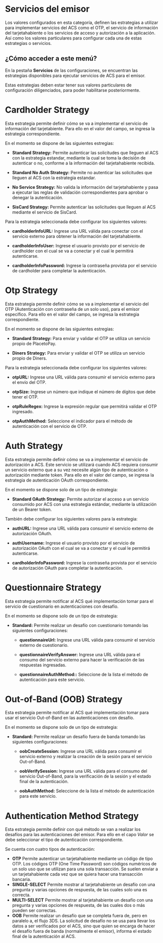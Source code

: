 
# Servicios del emisor

Los valores configurados en esta categoría, definen las estrategias a utilizar para implementar servicios del ACS como el OTP, el servicio de información del tarjetahabiente o los servicios de acceso y autorización a la aplicación. Así como los valores particulares para configurar cada una de estas estrategias o servicios.

## ¿Cómo acceder a este menú?

En la pestaña **Servicios** de las configuraciones, se encuentran las estrategias disponibles para ejecutar servicios de ACS para el emisor. 

Estas estrategias deben estar tener sus valores particulares de configuración diligenciados, para poder habilitarse posteriormente.

# Cardholder Strategy

Esta estrategia permite definir cómo se va a implementar el servicio de información del tarjetabiente. Para ello en el valor del campo, se ingresa la estrategia correspondiente. 

  En el momento se dispone de las siguientes estregias:

  - **Standard Strategy:** Permite autenticar las solicitudes que lleguen al ACS con la estrategia estandar, mediante la cual se toma la decisión de autenticar o no, conforme a la información del tarjetahabiente recibida.

  - **Standard No Auth Strategy:** Permite no autenticar las solicitudes que lleguen al ACS con la estrategia estandar.

  - **No Service Strategy:** No valida la información del tarjetahabiente y pasa a ejecutar las reglas de validación correspondientes para aprobar o denegar la autenticación.

  - **SisCard Strategy:** Permite autenticar las solicitudes que lleguen al ACS mediante el servicio de SisCard.

  Para la estrategia seleccionada debe configurar los siguientes valores:

  - **cardholderInfoURL:** Ingrese una URL válida para conectar con el servicio externo para obtener la información del tarjetahabiente.

  - **cardholderInfoUser:** Ingrese el usuario provisto por el servicio de cardholder con el cual se va a conectar y el cual le permitirá autenticarse.

  - **cardholderInfoPassword:** Ingrese la contraseña provista por el servicio de cardholder para completar la autenticación.

# Otp Strategy

Esta estrategia permite definir cómo se va a implementar el servicio del OTP (Autenticación con contraseña de un solo uso), para el emisor específico.  Para ello en el valor del campo, se ingresa la estrategia correspondiente. 

  En el momento se dispone de las siguientes estregias:

  - **Standard Strategy:** Para enviar y validar el OTP se utiliza un servicio propio de PlacetoPay.

  - **Diners Strategy:** Para enviar y validar el OTP se utiliza un servicio propio de Diners.

  Para la estrategia seleccionada debe configurar los siguientes valores:

  - **otpURL:** Ingrese una URL válida para consumir el servicio externo para el envío del OTP.

  - **otpSize:** Ingrese un número que indique el número de dígitos que debe tener el OTP.

  - **otpRuleRegex:** Ingrese la expresión regular que permitirá validar el OTP ingresado.
  
  - **otpAuthMethod:** Seleccione el indicador para el método de autenticación con el servicio de OTP.

# Auth Strategy

Esta estrategia permite definir cómo se va a implementar el servicio de autorización a ACS. Este servicio se utilizará cuando ACS requiera consumir un servicio externo que a su vez necesite algún tipo de autenticación o autorización mediante token. Para ello en el valor del campo, se ingresa la estrategia de autenticación OAuth correspondiente. 

  En el momento se dispone solo de un tipo de estrategia:

- **Standard OAuth Strategy:** Permite autorizar el acceso a un servicio consumido por ACS con una estrategia estándar, mediante la utilización de un Bearer token.

 También debe configurar los siguientes valores para la estrategia:

  - **authURL:** Ingrese una URL válida para consumir el servicio externo de autorización OAuth.

  - **authUsername:** Ingrese el usuario provisto por el servicio de autorización OAuth con el cual se va a conectar y el cual le permitirá autenticarse.

  - **cardholderInfoPassword:** Ingrese la contraseña provista por el servicio de autorización OAuth para completar la autenticación.

# Questionnaire Strategy

Esta estrategia permite notificar al ACS qué implementación tomar para el servicio de cuestionario en autenticaciones con desafío.

En el momento se dispone solo de un tipo de estrategia:

- **Standard:** Permite realizar un desafío con cuestionario tomando las siguientes configuraciones:

  - **questionnaireUrl:** Ingrese una URL válida para consumir el servicio externo de cuestionario.

  - **questionnaireVerifyAnswer:** Ingrese una URL válida para el consumo del servicio externo para hacer la verificación de las respuestas ingresadas.
   
  - **questionnaireAuthMethod::** Seleccione de la lista el método de autenticación para este servicio.

# Out-of-Band (OOB) Strategy

Esta estrategia permite notificar al ACS qué implementación tomar para usar el servicio Out-of-Band en las autenticaciones con desafío.

En el momento se dispone solo de un tipo de estrategia:

- **Standard:** Permite realizar un desafío fuera de banda tomando las siguientes configuraciones:

  - **oobCreateSession:** Ingrese una URL válida para consumir el servicio externo y realizar la creación de la sesión para el servicio Out-of-Band.

  - **oobVerifySession:** Ingrese una URL válida para el consumo del servicio Out-of-Band, para la verificación de la sesión y el estado final de la autenticación.

  - **oobAuthMethod:** Seleccione de la lista el método de autenticación para este servicio.

# Authentication Method Strategy

Esta estrategia permite definir con qué método se van a realizar los desafíos para las autenticaciones del emisor. Para ello en el capo *Valor* se debe seleccionar el tipo de autenticación correspondiente. 

Se cuenta con cuatro tipos de autenticación:

- **OTP** Permite autenticar un tarjetahabiente mediante un código de tipo OTP. Los códigos OTP (One Time Password) son códigos numéricos de un solo uso que se utilizan para una sola transacción. Se suelen enviar a un tarjetahabiente cada vez que se quiera hacer una transacción bancaria.
- **SINGLE-SELECT** Permite mostrar al tarjetahabiente un desafío con una pregunta y varias opciones de respuesta, de las cuales solo una es correcta.
- **MULTI-SELECT** Permite mostrar al tarjetahabiente un desafío con una pregunta y varias opciones de respuesta, de las cuales dos o más pueden ser correctas.
- **OOB** Permite realizar un desafío que se completa fuera de, pero en paralelo a, el flujo 3DS. La solicitud de desafío no se usa para llevar los datos a ser verificados por el ACS, sino que quien se encarga de hacer el desafío fuera de banda (normalmente el emisor), informa el estado final de la autenticación al ACS.

